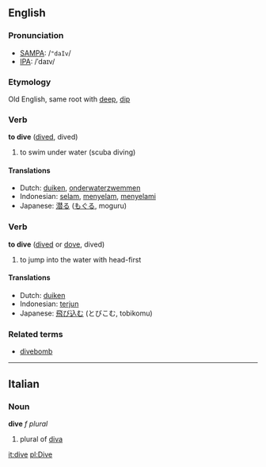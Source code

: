==English==
=== Pronunciation ===
*[[w:SAMPA|SAMPA]]: /<tt>"daIv</tt>/
*[[w:IPA|IPA]]: /ˈdaɪv/
===Etymology===
Old English, same root with [[deep]], [[dip]]
=== Verb ===

'''to dive''' ([[dived]], dived)

# to swim under water (scuba diving)

==== Translations ====
*Dutch: [[duiken]], [[onderwaterzwemmen]]
*Indonesian: [[selam]], [[selam|menyelam]], [[selam|menyelami]]
*Japanese: [[潜る]] ([[もぐる]], moguru)

=== Verb ===

'''to dive''' ([[dived]] or [[dove]], dived)

# to jump into the water with head-first

==== Translations ====
*Dutch: [[duiken]]
*Indonesian: [[terjun]]
*Japanese: [[飛び込む]] (とびこむ, tobikomu)

===Related terms===
*[[divebomb]]

----

==Italian==
===Noun===
'''dive''' ''f plural''

# plural of [[diva]]

[[it:dive]]
[[pl:Dive]]
